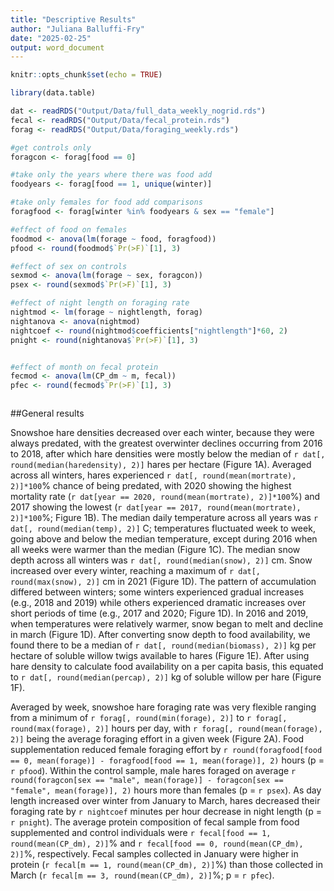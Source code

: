 ```yaml
---
title: "Descriptive Results"
author: "Juliana Balluffi-Fry"
date: "2025-02-25"
output: word_document
---
```


```r
knitr::opts_chunk$set(echo = TRUE)

library(data.table)

dat <- readRDS("Output/Data/full_data_weekly_nogrid.rds")
fecal <- readRDS("Output/Data/fecal_protein.rds")
forag <- readRDS("Output/Data/foraging_weekly.rds")

#get controls only
foragcon <- forag[food == 0]

#take only the years where there was food add
foodyears <- forag[food == 1, unique(winter)]

#take only females for food add comparisons
foragfood <- forag[winter %in% foodyears & sex == "female"]

#effect of food on females
foodmod <- anova(lm(forage ~ food, foragfood))
pfood <- round(foodmod$`Pr(>F)`[1], 3)

#effect of sex on controls
sexmod <- anova(lm(forage ~ sex, foragcon))
psex <- round(sexmod$`Pr(>F)`[1], 3)

#effect of night length on foraging rate
nightmod <- lm(forage ~ nightlength, forag)
nightanova <- anova(nightmod)
nightcoef <- round(nightmod$coefficients["nightlength"]*60, 2)
pnight <- round(nightanova$`Pr(>F)`[1], 3)


#effect of month on fecal protein
fecmod <- anova(lm(CP_dm ~ m, fecal))
pfec <- round(fecmod$`Pr(>F)`[1], 3)



```



##General results

Snowshoe hare densities decreased over each winter, because they were always predated, with the greatest overwinter declines occurring from 2016 to 2018, after which hare densities were mostly below the median of `r dat[, round(median(haredensity), 2)]` hares per hectare (Figure 1A). Averaged across all winters, hares experienced `r dat[, round(mean(mortrate), 2)]*100`% chance of being predated, with 2020 showing the highest mortality rate (`r dat[year == 2020, round(mean(mortrate), 2)]*100`%) and 2017 showing the lowest (`r dat[year == 2017, round(mean(mortrate), 2)]*100`%; Figure 1B). The median daily temperature across all years was `r dat[, round(median(temp), 2)]` C; temperatures fluctuated week to week, going above and below the median temperature, except during 2016 when all weeks were warmer than the median (Figure 1C). The median snow depth across all winters was `r dat[, round(median(snow), 2)]` cm. Snow increased over every winter, reaching a maximum of `r dat[, round(max(snow), 2)]` cm in 2021 (Figure 1D). The pattern of accumulation differed between winters; some winters experienced gradual increases (e.g., 2018 and 2019) while others experienced dramatic increases over short periods of time (e.g., 2017 and 2020; Figure 1D). In 2016 and 2019, when temperatures were relatively warmer, snow began to melt and decline in march (Figure 1D). After converting snow depth to food availability, we found there to be a median of `r dat[, round(median(biomass), 2)]` kg per hectare of soluble willow twigs available to hares (Figure 1E). After using hare density to calculate food availability on a per capita basis, this equated to `r dat[, round(median(percap), 2)]` kg of soluble willow per hare (Figure 1F).


Averaged by week, snowshoe hare foraging rate was very flexible ranging from a minimum of `r forag[, round(min(forage), 2)]` to `r forag[, round(max(forage), 2)]` hours per day, with `r forag[, round(mean(forage), 2)]` being the average foraging effort in a given week (Figure 2A). Food supplementation reduced female foraging effort by `r round(foragfood[food == 0, mean(forage)] - foragfood[food == 1, mean(forage)], 2)` hours (p = `r pfood`). Within the control sample, male hares foraged on average `r round(foragcon[sex == "male", mean(forage)] - foragcon[sex == "female", mean(forage)], 2)` hours more than females (p = `r psex`). As day length increased over winter from January to March, hares decreased their foraging rate by `r nightcoef` minutes per hour decrease in night length (p = `r pnight`). The average protein composition of fecal sample from food supplemented and control individuals were `r fecal[food == 1, round(mean(CP_dm), 2)]`% and `r fecal[food == 0, round(mean(CP_dm), 2)]`%, respectively. Fecal samples collected in January were higher in protein (`r fecal[m == 1, round(mean(CP_dm), 2)]`%) than those collected in March (`r fecal[m == 3, round(mean(CP_dm), 2)]`%; p = `r pfec`). 





